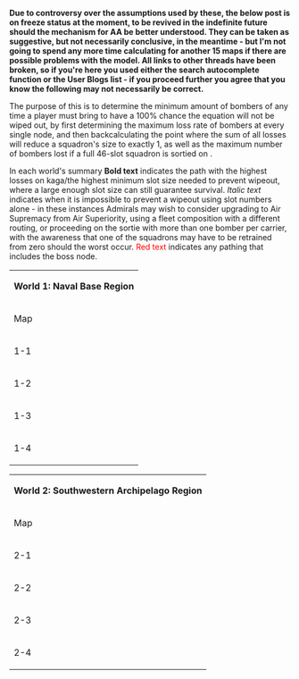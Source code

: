'''Due to controversy over the assumptions used by these, the below post is on freeze status at the moment, to be revived in the indefinite future should the mechanism for AA be better understood. They can be taken as suggestive, but not necessarily conclusive, in the meantime - but I'm not going to spend any more time calculating for another 15 maps if there are possible problems with the model. All links to other threads have been broken, so if you're here you used either the search autocomplete function or the User Blogs list - if you proceed further you agree that you know the following may not necessarily be correct.'''

The purpose of this is to determine the minimum amount of bombers of any time a player must bring to have a 100% chance the equation will not be wiped out, by first determining the maximum loss rate of bombers at every single node, and then backcalculating the point where the sum of all losses will reduce a squadron's size to exactly 1, as well as the maximum number of bombers lost if a full 46-slot squadron is sortied on {{ShipBattleCardKai|Kaga/Kai}}.

In each world's summary '''Bold text''' indicates the path with the highest losses on kaga/the highest minimum slot size needed to prevent wipeout, where a large enough slot size can still guarantee survival. ''Italic text'' indicates when it is impossible to prevent a wipeout using slot numbers alone - in these instances Admirals may wish to consider upgrading to Air Supremacy from Air Superiority, using a fleet composition with a different routing, or proceeding on the sortie with more than one bomber per carrier, with the awareness that one of the squadrons may have to be retrained from zero should the worst occur. <span class="wikicolor" style="color:Red">Red text</span> indicates any pathing that includes the boss node.
{| border="1" cellpadding="1" cellspacing="1" class="article-table" style="width: 500px;"
|-
| colspan=9 style="text-align:center;"|'''World 1: Naval Base Region'''
|-
! scope="col"|Map
! scope="col"|Node
! scope="col"|Max AA Ship
! scope="col"|AA Stat
! scope="col"|Fleet AA Stat
! scope="col"|Losses to fighters
! scope="col"|Max Var AA
! scope="col"|Max Fixed AA
! scope="col"|Air Power
|-
| rowspan=5|1-1
|A
|{{ShipBattleCardKai|Destroyer Ro-Class|flagship=true}}
|7
|0
|0
|1/60
|0
|Any
|-
|B
|{{ShipBattleCardKai|Destroyer Ro-Class|flagship=true}}
|7
|0
|0
|1/60
|0
|Any
|-
|<span class="wikicolor" style="color:Red">C<br />Boss Node</span>
|{{ShipBattleCardKai|Light Cruiser Ho-Class|flagship=true}}
|10
|0
|0
|1/40
|1
|Any
|-
|Min safe
| colspan=7|AB = 1; <span class="wikicolor" style="color:Red">'''AC = 2.'''</span>
|-
|46-slot
| colspan=7|AB = 0; <span class="wikicolor" style="color:Red">'''AC = 2.'''</span>
|-
| rowspan=5|1-2
|A
|{{ShipBattleCardKai|Light Cruiser He-Class|flagship=true}}
|12
|0
|0
|1/36
|1
|Any
|-
|<span class="wikicolor" style="color:Red">B<br />Boss Node</span>
|{{ShipBattleCardKai|Light Cruiser He-Class|flagship=true}}
|12
|0
|0
|1/36
|1
|Any
|-
|D
|{{ShipBattleCardKai|Light Cruiser He-Class|flagship=true}}
|12
|0
|0
|1/36
|1
|Any
|-
|Min safe
| colspan=7|<span class="wikicolor" style="color:Red">'''AB = 3;'''</span> CD = 2.
|-
|46-slot
| colspan=7|<span class="wikicolor" style="color:Red">'''AB = 4;'''</span> CD = 2.
|-
| rowspan=6|1-3
|A
|{{ShipBattleCardKai|Light Cruiser He-Class|flagship=true}}
|12
|0
|0
|1/36
|1
|Any
|-
|E
|{{ShipBattleCardKai|Light Cruiser He-Class|flagship=true}}
|12
|0
|0
|1/36
|1
|Any
|-
|F
|{{ShipBattleCardKai|Heavy Cruiser Ri-Class|flagship=true}}
|16
|0
|0
|7/180
|1
|Any
|-
|<span class="wikicolor" style="color:Red">G<br />Boss Node</span>
|{{ShipBattleCardKai|Battleship Ru-Class|flagship=true}}
|70
|1
|0
|7/40
|7
|Any
|-
|Min safe
| colspan=7|BEF = 3; <span class="wikicolor" style="color:Red">BCDG = 9; '''ADG = 10.'''</span>
|-
|46-slot
| colspan=7|BEF = 4; <span class="wikicolor" style="color:Red">BCDG = 15; '''ADG = 16.'''</span>
|-
| rowspan=13|1-4
|A
|{{ShipBattleCardKai|Heavy Cruiser Ri-Class|flagship=true}}
|16
|0
|0
|7/180
|1
|Any
|-
|B
|{{ShipBattleCardKai|Heavy Cruiser Ri-Class|flagship=true}}
|16
|0
|0
|7/180
|1
|Any
|-
| rowspan=2|E
| rowspan=2|{{ShipBattleCardKai|Heavy Cruiser Ri-Class}}
| rowspan=2|16
| rowspan=2|0
|1/10
| rowspan=2|7/180
| rowspan=2|1
|48+
|-
|2/5
|24-47
|-
| rowspan=2|<span class="wikicolor" style="color:Red">F<br />Boss Node</span>
| rowspan=2|{{ShipBattleCardKai|Standard Carrier Wo-Class|flagship=true}}
| rowspan=2|30
| rowspan=2|0
|1/10
| rowspan=2|3/40
| rowspan=2|3
|60+
|-
|2/5
|30-59
|-
| rowspan=2|I
| rowspan=2|{{ShipBattleCardKai|Heavy Cruiser Ri-Class}}
| rowspan=2|16
| rowspan=2|0
|1/10
| rowspan=2|7/180
| rowspan=2|1
|48+
|-
|2/5
|24-47
|-
|J
|{{ShipBattleCardKai|Battleship Ru-Class|flagship=true}}
|70
|1
|0
|7/40
|7
|Any
|-
| rowspan=2|Min safe
| colspan=6|<span class="wikicolor" style="color:Red">ACEF, BCEF = 6; ACDF, BCDF = 5; GHIF = 5;</span> '''GHIJ = 11.'''
|60+
|-
| colspan=6|<span class="wikicolor" style="color:Red">ACEF, BCEF = 12; ACDF, BCDF = 7; GHIF = 11;</span> '''GHIJ = 16.'''
|30-59
|-
| rowspan=2|46-slot
| colspan=6|<span class="wikicolor" style="color:Red">ACEF, BCEF = 13; ACDF, BCDF = 9; GHIF = 15;</span> '''GHIJ = 20.'''
|60+
|-
| colspan=6|<span class="wikicolor" style="color:Red">'''ACEF, BCEF = 35;''' ACDF, BCDF = 24; GHIF = 34;</span> GHIJ = 31.
|30-59
|}

{| border="1" cellpadding="1" cellspacing="1" class="article-table" style="width: 500px;"
|-
| colspan=9 style="text-align:center;"|'''World 2: Southwestern Archipelago Region'''
|-
! scope="col"|Map
! scope="col"|Node
! scope="col"|Max AA Ship
! scope="col"|AA Stat
! scope="col"|Fleet AA Stat
! scope="col"|Losses to fighters
! scope="col"|Max Var AA
! scope="col"|Max Fixed AA
! scope="col"|Air Power
|-
| rowspan=11|2-1
|A
|{{ShipBattleCardKai|Heavy Cruiser Ri-Class|flagship=true}}
|16
|0
|0
|7/180
|1
|Any
|-
| rowspan=2|C
| rowspan=2|{{ShipBattleCardKai|Heavy Cruiser Ri-Class}}
| rowspan=2|16
| rowspan=2|0
|1/10
| rowspan=2|7/180
| rowspan=2|1
|72+
|-
|2/5
|36-71
|-
| rowspan=2|<span class="wikicolor" style="color:Red">E<br />Boss Node</span>
| rowspan=2|{{ShipBattleCardKai|Battleship Ru-Class|flagship=true}}
| rowspan=2|70
| rowspan=2|1
|1/10
| rowspan=2|7/40
| rowspan=2|7
|84+
|-
|2/5
|42-83
|-
| rowspan=2|F
| rowspan=2|{{ShipBattleCardKai|Heavy Cruiser Ri-Class}}
| rowspan=2|16
| rowspan=2|0
|1/10
| rowspan=2|7/180
| rowspan=2|1
|72+
|-
|2/5
|36-71
|-
| rowspan=2|Min safe
| colspan=6|ABC, ADF = 3; '''<span class="wikicolor" style="color:Red">ADE = 10.</span>'''
|84+
|-
| colspan=6|ABC, ADF = 3; '''<span class="wikicolor" style="color:Red">ADE = 15.</span>'''
|42-83
|-
| rowspan=2|46-slot
| colspan=6|ABC, ADF = 8; '''<span class="wikicolor" style="color:Red">ADE = 20.</span>'''
|84+
|-
| colspan=6|ABC, ADF = 21; '''<span class="wikicolor" style="color:Red">ADE = 30.</span>'''
|42-83
|-
| rowspan=9|2-2
|A
|{{ShipBattleCardKai|Light Cruiser He-Class|flagship=true}}
|12
|0
|0
|1/36
|1
|Any
|-
|D
|{{ShipBattleCardKai|Battleship Ru-Class|flagship=true}}
|70
|1
|0
|7/40
|7
|Any
|-
| rowspan=2|<span class="wikicolor" style="color:Red">F<br />Boss Node</span>
| rowspan=2|{{ShipBattleCardKai|Standard Carrier Wo-Class/Elite|flagship=true}}
| rowspan=2|40
| rowspan=2|2
|1/10
| rowspan=2|1/10
| rowspan=2|4
|162+
|-
|2/5
|81-161
|-
|G
|{{ShipBattleCardKai|Battleship Ru-Class|flagship=true}}
|70
|1
|0
|7/40
|7
|Any
|-
| rowspan=2|Min safe
| colspan=6|ABC = 2; '''ABD, AEG = 10;''' <span class="wikicolor" style="color:Red">AEF = 6; EF = 5;</span> EG = 9.
|162+
|-
| colspan=6|ABC = 2; '''ABD, AEG = 10;''' <span class="wikicolor" style="color:Red">AEF = 8; EF = 7;</span> EG = 9.
|81-161
|-
| rowspan=2|46-slot
| colspan=6|ABC = 2; '''ABD, AEG = 16;''' <span class="wikicolor" style="color:Red">AEF = 14; EF = 12;</span> EG = 15.
|162+
|-
| colspan=6|ABC = 2; ABD, AEG = 16; <span class="wikicolor" style="color:Red">'''AEF = 25;''' EF = 24;</span> EG = 15.
|81-161
|-
| rowspan=14|2-3
|B
|{{ShipBattleCardKai|Heavy Cruiser Ri-Class/Elite|flagship=true}}
|30
|1
|0
|3/40
|3
|Any
|-
|C
|{{ShipBattleCardKai|Heavy Cruiser Ri-Class/Elite|flagship=true}}
|30
|1
|0
|3/40
|3
|Any
|-
| rowspan=2|F
| rowspan=2|{{ShipBattleCardKai|Battleship Ru-Class}}
| rowspan=2|70
| rowspan=2|1
|1/10
| rowspan=2|7/40
| rowspan=2|7
|78+
|-
|2/5
|39-77
|-
| rowspan=2|<span class="wikicolor" style="color:Red">G<br />Boss Node</span>
| rowspan=2|{{ShipBattleCardKai|Battleship Ru-Class/Elite|flagship=true}}
| rowspan=2|70
| rowspan=2|3
|1/10
| rowspan=2|7/40
| rowspan=2|7
|111+
|-
|2/5
|56-110
|-
| rowspan=2|H
| rowspan=2|{{ShipBattleCardKai|Battleship Ru-Class}}
| rowspan=2|70
| rowspan=2|1
|1/10
| rowspan=2|7/40
| rowspan=2|7
|78+
|-
|2/5
|39-77
|-
| rowspan=2|K
| rowspan=2|{{ShipBattleCardKai|Battleship Ru-Class}}
| rowspan=2|70
| rowspan=2|1
|1/10
| rowspan=2|7/40
| rowspan=2|7
|78+
|-
|2/5
|39-77
|-
| rowspan=2|Min safe
| colspan=6|ABEF, CDEF, ACHIJ = 12; '''ACHIK = 25;''' <span class="wikicolor" style="color:Red">ABEG, CDEG = 12.</span>
|111+
|-
| colspan=6|'''ABEF, CDEF, ACHIJ = 18;''' ''ACHIK = 47;'' '''<span class="wikicolor" style="color:Red">ABEG, CDEG = 18.</span>'''
|56-110
|-
| rowspan=2|46-slot
| colspan=6|ABEF, CDEF, ACHIJ = 23; '''ACHIK = 35;''' <span class="wikicolor" style="color:Red">ABEG, CDEG = 23.</span>
|111+
|-
| colspan=6|'''ABEF, CDEF, ACHIJ = 33;''' ''ACHIK = 46;'' '''<span class="wikicolor" style="color:Red">ABEG, CDEG = 33.</span>'''
|56-110
|-
| rowspan=19|2-4
|A
|{{ShipBattleCardKai|Heavy Cruiser Ri-Class/Elite|flagship=true}}
|30
|2
|0
|3/40
|3
|Any
|-
|C
|{{ShipBattleCardKai|Battleship Ru-Class|flagship=true}}
|70
|2
|0
|7/40
|7
|Any
|-
| rowspan=2|D
| rowspan=2|{{ShipBattleCardKai|Battleship Ru-Class}}
| rowspan=2|70
| rowspan=2|4
|1/10
| rowspan=2|7/40
| rowspan=2|7
|246+
|-
|2/5
|123-245
|-
|F
|{{ShipBattleCardKai|Battleship Ru-Class|flagship=true}}
|70
|2
|0
|7/40
|7
|Any
|-
| rowspan=2|H
| rowspan=2|{{ShipBattleCardKai|Battleship Ru-Class}}
| rowspan=2|70
| rowspan=2|4
|1/10
| rowspan=2|7/40
| rowspan=2|7
|246+
|-
|2/5
|123-245
|-
|I
|{{ShipBattleCardKai|Heavy Cruiser Ri-Class/Flagship|flagship=true}}
|40
|1
|0
|1/10
|4
|Any
|-
|<span class="wikicolor" style="color:Red">J<br />Boss Node</span>
|{{ShipBattleCardKai|Battleship Ru-Class/Flagship|flagship=true}}
|80
|8
|0
|1/5
|9
|Any
|-
|L
|{{ShipBattleCardKai|Battleship Ru-Class|flagship=true}}
|70
|2
|0
|7/40
|7
|Any
|-
| rowspan=2|N
| rowspan=2|{{ShipBattleCardKai|Battleship Ru-Class}}
| rowspan=2|70
| rowspan=2|4
|1/10
| rowspan=2|7/40
| rowspan=2|7
|246+
|-
|2/5
|123-245
|-
|O
|{{ShipBattleCardKai|Heavy Cruiser Ri-Class/Flagship|flagship=true}}
|40
|2
|0
|1/10
|4
|Any
|-
| rowspan=2|P
| rowspan=2|{{ShipBattleCardKai|Battleship Ru-Class}}
| rowspan=2|70
| rowspan=2|4
|1/10
| rowspan=2|7/40
| rowspan=2|7
|246+
|-
|2/5
|123-245
|-
| rowspan=2|Min safe
| colspan=6|ABCDE, AKLMN = 23; '''<span class="wikicolor" style="color:Red">AFGHJ = 43;</span>''' AFGIJ = 33; AKLOJ = 33; AKLOP = 30.
|246+
|-
| colspan=6|ABCDE, AKLMN = 25; <span class="wikicolor" style="color:Red">AFGHJ = ; AFGIJ = ; AKLOJ = 33;</span> AKLOP = 36.
|123-245
|-
| rowspan=2|46-slot
| colspan=6|ABCDE, AKLMN = ; <span class="wikicolor" style="color:Red">AFGHJ = ; AFGIJ = ; AKLOJ = ;</span> AKLOP = .
|246+
|-
| colspan=6|ABCDE, AKLMN = ; ''<span class="wikicolor" style="color:Red">AFGHJ = 46;</span>'' AFGIJ = ; AKLOJ = ; AKLOP = .
|123-245
|}
